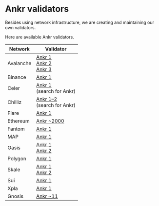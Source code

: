 # Ankr validators

Besides using network infrastructure, we are creating and maintaining our own validators.

Here are available Ankr validators.

| Network | Validator |
|---|---|
| Avalanche | [Ankr 1](https://avascan.info/staking/validator/NodeID-955GU1MqWL8yXAtoc8AsE7FNx4nGC9JyL) <br /> [Ankr 2](https://avascan.info/staking/validator/NodeID-NcZtrWEjPY7XDT5PHgZbwXLCW3LGBjxui) <br /> [Ankr 3](https://avascan.info/staking/validator/NodeID-9CnrQBBFSkE2Xzfcz3Tk1e8iauq8iNR88) <br /> |
| Binance | [Ankr 1](https://www.bnbchain.org/en/staking/validator/bva1xnudjls7x4p48qrk0j247htt7rl2k2dzp3mr3j) |
| Celer | [Ankr 1](https://sgn.celer.network/#/staking) <br/>(search for Ankr)|
| Chilliz | [Ankr 1–2](https://governance.chiliz.com/staking) <br/>(search for Ankr)|
| Flare | [Ankr 1](https://flare-ftso-monitor.flare.network/price?currency=XRP&startTime=30m&providerAddress=0xb7fd410bb86f427b2d2c75efe6e35e621465913b) |
| Ethereum | [Ankr ~2000](https://beaconcha.in/validators/deposits?q=0x4069D8A3dE3A72EcA86CA5e0a4B94619085E7362) |
| Fantom | [Ankr 1](https://ftmscan.com/address/0x0aa7aa665276a96acd25329354feea8f955caf2b#validatorinfo)|
| MAP | [Ankr 1](https://mapscan.io/validators/0x9c557591958a3cd0375fa1a437c5649611722b9b)|
| Oasis | [Ankr 1](https://www.oasisscan.com/accounts/detail/oasis1qqdd4nmtcmarf4u9gdg24swxhec52du43cxzf302) <br /> [Ankr 2](https://www.oasisscan.com/accounts/detail/oasis1qzz8zmehzgcynlueydeqfax9cznzdw3lvgark5h3) |
| Polygon | [Ankr 1](https://staking.polygon.technology/validators/31) |
| Skale | [Ankr 1](https://skale-analytics.skalelabs.com/#/mainnetstatus/53) <br/> [Ankr 2](https://skale-analytics.skalelabs.com/#/mainnetstatus/54)|
| Sui | [Ankr 1](https://suiexplorer.com/validator/0xa2bf32db91ad54684cfd8a4e1d85f7672875d62421d40a8d993f601cff9b61ff) |
| Xpla | [Ankr 1](https://vault.xpla.io/validator/xplavaloper1dp8wey8v39nxkhced48kk8jgmgxqcv4vhwm35u) |
| Gnosis | [Ankr ~11](https://beacon.gnosischain.com/validators/eth1deposits?q=0x4069d8a3de3a72eca86ca5e0a4b94619085e7362) |






